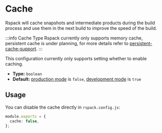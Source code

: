 # Cache

Rspack will cache snapshots and intermediate products during the build process and use them in the next build to improve the speed of the build.

:::info Cache Type
Rspack currently only supports memory cache, persistent cache is under planning, for more details refer to [persistent-cache-support](/misc/planning/roadmap#persistent-cache-support).
:::

This configuration currently only supports setting whether to enable caching.

- **Type:** `boolean`
- **Default:** [production mode](config/mode#production) is `false`, [development mode](config/mode#development) is `true`

## Usage

You can disable the cache directly in `rspack.config.js`:

```ts title="rspack.config.js"
module.exports = {
  cache: false,
};
```
